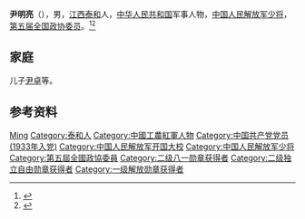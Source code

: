 '''尹明亮'''（{{bd|1915年||1999年|}}），男，[[江西|江西]][[泰和|泰和]]人，[[中华人民共和国|中华人民共和国]]军事人物，[[中国人民解放军少将|中国人民解放军少将]]，[[第五届全国政协委员|第五届全国政协委员]]。<ref>{{Cite book|title=中国抗日战争人物大词典|author=刘景泉主编; 沈久泉, 王凯捷, 李卓副主编|publisher=天津大学出版社|year=1999|isbn=|location=|pages=}}</ref><ref>{{Cite book|title=中华军事人物大辞典|author=吴如蒿著; 陈策才, 张光彩, 赵功德等副主编|publisher=新华出版社|year=1989|isbn=|location=北京|pages=}}</ref>

== 家庭 ==
儿子[[尹卓|尹卓]]等。

== 参考资料 ==
{{reflist}}

{{中国人物小作品}}

{{Authority control}}
{{DEFAULTSORT:Yin尹}}
[[Category:尹姓|Ming]]
[[Category:泰和人|Category:泰和人]]
[[Category:中國工農紅軍人物|Category:中國工農紅軍人物]]
[[Category:中国共产党党员_(1933年入党)|Category:中国共产党党员 (1933年入党)]]
[[Category:中国人民解放军开国大校|Category:中国人民解放军开国大校]]
[[Category:中国人民解放军少将|Category:中国人民解放军少将]]
[[Category:第五屆全國政協委員|Category:第五屆全國政協委員]]
[[Category:二级八一勋章获得者|Category:二级八一勋章获得者]]
[[Category:二级独立自由勋章获得者|Category:二级独立自由勋章获得者]]
[[Category:一级解放勋章获得者|Category:一级解放勋章获得者]]